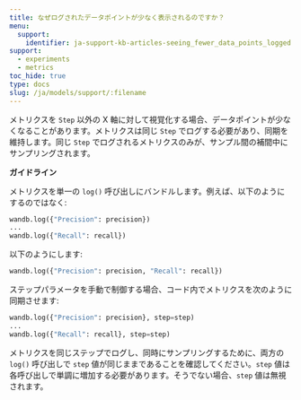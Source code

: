 ```yaml
---
title: なぜログされたデータポイントが少なく表示されるのですか？
menu:
  support:
    identifier: ja-support-kb-articles-seeing_fewer_data_points_logged
support:
  - experiments
  - metrics
toc_hide: true
type: docs
slug: /ja/models/support/:filename
---
```

メトリクスを `Step` 以外の X 軸に対して視覚化する場合、データポイントが少なくなることがあります。メトリクスは同じ `Step` でログする必要があり、同期を維持します。同じ `Step` でログされるメトリクスのみが、サンプル間の補間中にサンプリングされます。

**ガイドライン**

メトリクスを単一の `log()` 呼び出しにバンドルします。例えば、以下のようにするのではなく:

```python
wandb.log({"Precision": precision})
...
wandb.log({"Recall": recall})
```

以下のようにします:

```python
wandb.log({"Precision": precision, "Recall": recall})
```

ステップパラメータを手動で制御する場合、コード内でメトリクスを次のように同期させます:

```python
wandb.log({"Precision": precision}, step=step)
...
wandb.log({"Recall": recall}, step=step)
```

メトリクスを同じステップでログし、同時にサンプリングするために、両方の `log()` 呼び出しで `step` 値が同じままであることを確認してください。`step` 値は各呼び出しで単調に増加する必要があります。そうでない場合、`step` 値は無視されます。